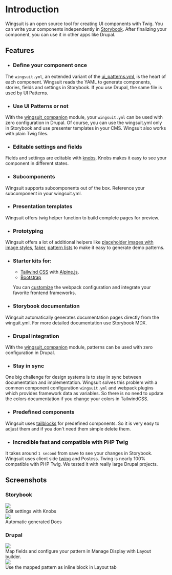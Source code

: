 # Introduction
Wingsuit is an open source tool for creating UI components with Twig. You can write your components independently in [Storybook](https://storybook.js.org/). After finalizing your component, you can use it in other apps like Drupal.


## Features
* ### Define your component once
The `wingsuit.yml`, an extended variant of the [ui_patterns.yml](https://ui-patterns.readthedocs.io/en/8.x-1.x/content/patterns-definition.html), is the heart of each component.
Wingsuit reads the YAML to generate components, stories, fields and settings in Storybook. If you use Drupal, the same file is used by UI Patterns.
* ### Use UI Patterns or not
With the  [wingsuit_companion](https://www.drupal.org/project/wingsuit_companion) module, your `wingsuit.yml` can be used with zero configuration in Drupal. Of course, you can use the wingsuit.yml only in Storybook and use presenter templates in your CMS. Wingsuit also works with plain Twig files.
* ### Editable settings and fields
Fields and settings are editable with [knobs](https://github.com/storybookjs/storybook/tree/master/addons/knobs). Knobs makes it easy to see your component in different states.
* ### Subcomponents
Wingsuit supports subcomponents out of the box. Reference your subcomponent in your wingsuit.yml.
* ### Presentation templates
Wingsuit offers twig helper function to build complete pages for preview.
* ### Prototyping
Wingsuit offers a lot of additional helpers like [placeholder images with image styles](../../assets/images#placeholder-images), [faker](../../components/wingsuit#faker), [pattern lists](../../components/wingsuit#pattern-list) to make it easy to generate demo patterns.
* ### Starter kits for:
  * [Tailwind CSS](https://tailwindcss.com/) with [Alpine.js](https://github.com/alpinejs/alpine).
  * [Bootstrap](https://getbootstrap.com/)

  You can [customize](../../configurations/custom-webpack-config) the webpack configuration and integrate your favorite frontend frameworks.
* ### Storybook documentation
Wingsuit automatically generates documentation pages directly from the winguit.yml. For more detailed documentation use Storybook MDX.
* ### Drupal integration
With the [wingsuit_companion](https://www.drupal.org/project/wingsuit_companion) module, patterns can be used with zero configuration in Drupal.
* ### Stay in sync
One big challenge for design systems is to stay in sync between documentation and implementation.
Wingsuit solves this problem with a common component configuration `wingsuit.yml` and webpack plugins which provides framework data as variables.
So there is no need to update the colors documentation if you change your colors in TailwindCSS.
* ### Predefined components
Wingsuit uses [tailblocks](https://mertjf.github.io/tailblocks/) for predefined components. So it is very easy to adjust them and if you don't need them simple delete them.
* ### Incredible fast and compatible with PHP Twig
It takes around `1 second` from save to see your changes in Storybook. Wingsuit uses client side [twing](https://github.com/NightlyCommit/twing) and Postcss.
Twing is nearly 100% compatible with PHP Twig. We tested it with really large Drupal projects.


## Screenshots
### Storybook

<img src="/images/knobs.png"/>
<div className="caption">Edit settings with Knobs</div>

<img src="/images/docs.png"/>
<div className="caption">Automatic generated Docs</div>

### Drupal

<img src="/images/configure-patterns.png"/>
<div className="caption">Map fields and configure your pattern in Manage Display with Layout builder.</div>

<img src="/images/add-blocks.png"/>
<div className="caption">Use the mapped pattern as inline block in Layout tab</div>
